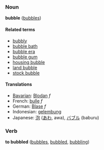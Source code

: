 ===Noun===
'''bubble''' ([[bubbles]])

====Related terms====
*[[bubbly]]
*[[bubble bath]]
*[[bubble era]]
*[[bubble gum]]
*[[housing bubble]]
*[[land bubble]]
*[[stock bubble]]

====Translations====
*[[Bavarian]]: [[Blodan]] ''f''
*French: [[bulle]] ''f''
*German: [[Blase]] ''f''
*Indonesian: [[gelembung]]
*Japanese: [[泡]] ([[あわ]], awa), [[バブル]] (baburu)

===Verb===
'''to bubbled''' ([[bubbles]], [[bubbled]], [[bubbling]])